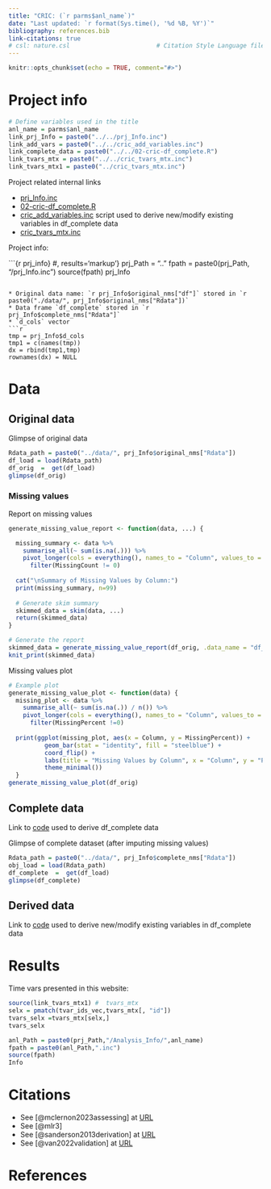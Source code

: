```yaml
---
title: "CRIC: (`r parms$anl_name`)"
date: "Last updated: `r format(Sys.time(), '%d %B, %Y')`"
bibliography: references.bib
link-citations: true
# csl: nature.csl                        # Citation Style Language file
---
```


```r
knitr::opts_chunk$set(echo = TRUE, comment="#>")
```

# Project info 

```r
# Define variables used in the title
anl_name = parms$anl_name
link_prj_Info = paste0("../../prj_Info.inc")
link_add_vars = paste0("../../cric_add_variables.inc")
link_complete_data = paste0("../../02-cric-df_complete.R")
link_tvars_mtx = paste0("../../cric_tvars_mtx.inc")
link_tvars_mtx1 = paste0("../cric_tvars_mtx.inc")

```

Project related internal links

* [prj_Info.inc](`r link_prj_Info`)
* [02-cric-df_complete.R](`r link_complete_data`)
* [cric_add_variables.inc](`r link_add_vars`)  script used to derive new/modify existing variables in df_complete data
* [cric_tvars_mtx.inc](`r link_tvars_mtx`)

Project info:

```{r prj_info}   #, results='markup'}
prj_Path    = ".."
fpath = paste0(prj_Path, "/prj_Info.inc") 
source(fpath)
prj_Info

```

* Original data name: `r prj_Info$original_nms["df"]` stored in `r  paste0("./data/", prj_Info$original_nms["Rdata"])`
* Data frame `df_complete` stored in `r prj_Info$complete_nms["Rdata"]`
* `d_cols` vector
```r
tmp = prj_Info$d_cols
tmp1 = c(names(tmp))
dx = rbind(tmp1,tmp)
rownames(dx) = NULL
```

# Data

## Original data

Glimpse of original data

```r
Rdata_path = paste0("../data/", prj_Info$original_nms["Rdata"])
df_load = load(Rdata_path)
df_orig  =  get(df_load)
glimpse(df_orig)
```

### Missing values

Report on missing values

```r
generate_missing_value_report <- function(data, ...) {

  missing_summary <- data %>%
    summarise_all(~ sum(is.na(.))) %>%
    pivot_longer(cols = everything(), names_to = "Column", values_to = "MissingCount") %>%
      filter(MissingCount != 0)
  
  cat("\nSummary of Missing Values by Column:")
  print(missing_summary, n=99)
  
  # Generate skim summary
  skimmed_data = skim(data, ...)
  return(skimmed_data)
}

# Generate the report
skimmed_data = generate_missing_value_report(df_orig, .data_name = "df_orig")
knit_print(skimmed_data)  

```

Missing values plot


```r
# Example plot
generate_missing_value_plot <- function(data) {
  missing_plot <- data %>%
    summarise_all(~ sum(is.na(.)) / n()) %>%
    pivot_longer(cols = everything(), names_to = "Column", values_to = "MissingPercent") %>%
      filter(MissingPercent !=0)
  
  print(ggplot(missing_plot, aes(x = Column, y = MissingPercent)) +
          geom_bar(stat = "identity", fill = "steelblue") +
          coord_flip() +
          labs(title = "Missing Values by Column", x = "Column", y = "Percentage of Missing Values") +
          theme_minimal())
  }
generate_missing_value_plot(df_orig)
```


## Complete data

Link to [code](`r link_complete_data`) used to derive df_complete data


Glimpse of complete dataset (after imputing missing values)

```r
Rdata_path = paste0("../data/", prj_Info$complete_nms["Rdata"])
obj_load = load(Rdata_path)
df_complete  =  get(df_load)
glimpse(df_complete)
```

## Derived data

Link to [code](`r link_add_vars`) used to derive new/modify existing variables in df_complete data


# Results

Time vars presented in this website:


```r

source(link_tvars_mtx1) #  tvars_mtx
selx = pmatch(tvar_ids_vec,tvars_mtx[, "id"])
tvars_selx =tvars_mtx[selx,]
tvars_selx
```

```r
anl_Path = paste0(prj_Path,"/Analysis_Info/",anl_name)
fpath = paste0(anl_Path,".inc")
source(fpath)
Info
```

# Citations

* See [@mclernon2023assessing]   at [URL](https://www.acpjournals.org/doi/pdf/10.7326/m22-0844?casa_token=cZTw6iuKYWAAAAAA:lo2v5N4EeqD_0O-h5j3RtaZuHYYBDJc5nOMt79l2lrE8HK3mjKjcyKl_XUJdQiUPMI2VKA4KB5tZlg)
* See [@mlr3]
* See [@sanderson2013derivation] at [URL](https://link.springer.com/content/pdf/10.1186/1471-2288-13-113.pdf)
* See [@van2022validation] at [URL](https://www.bmj.com/content/bmj/377/bmj-2021-069249.full.pdf?casa_token=bzl02Sjp8kYAAAAA:3Xi72CFbReAhAKtCP_7-MfnD8ucX3v78v1LVIS7gG7mEzkwkJjuTmLX7RS1OjI-AH6QDy8TqrII)

# References {-}



